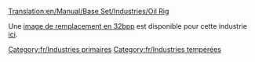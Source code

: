 [[Translation:en/Manual/Base Set/Industries/Oil Rig]]

{{fr/Industries|image=en/Oilrig.png
|nom=Plateforme pétrolière
|climats=[[fr/Manual/Climat#Tempéré|Tempéré]].
|accepte=[[fr/Manual/Base Set/Cargos/Passagers|Passagers]].
|produit=[[fr/Manual/Base Set/Cargos/Pétrole|Pétrole]], [[fr/Manual/Base Set/Cargos/Passagers|Passagers]].
|notes=Absent des autres [[fr/Manual/Climat|climats]]. A un [[fr/Manual/Aéroports#Héliport|héliport]] et des [[fr/Docks|docks]] que toutes les [[fr/Manual/Compagnie de transport|compagnies]] peuvent utiliser.
}}

Une [[en/Archive/Old 32bpp/32bit Graphics Development#User Info|image de remplacement en 32bpp]] est disponible pour cette industrie [[en/Archive/Old 32bpp/List of downloadable 32 bpp tars|ici]].

[[Category:fr/Industries primaires]]
[[Category:fr/Industries tempérées]]